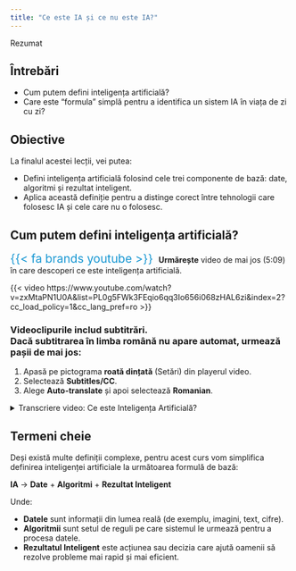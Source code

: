 ```yaml
---
title: "Ce este IA și ce nu este IA?"
---
```


::::::: overview-box
::: header
Rezumat
:::

::::: content
::: questions-col
## Întrebări

-   Cum putem defini inteligența artificială?
-   Care este "formula" simplă pentru a identifica un sistem IA în viața de zi cu zi?

:::

::: objectives-col
## Obiective

La finalul acestei lecții, vei putea:

-   Defini inteligența artificială folosind cele trei componente de bază: date, algoritmi și rezultat inteligent.
-   Aplica această definiție pentru a distinge corect între tehnologii care folosesc IA și cele care nu o folosesc.

:::
:::::
:::::::

## Cum putem defini inteligența artificială?


<div style="margin-top: 10px;">
  <span style="font-size: 1.5em; color:#1696d2;">{{< fa brands youtube >}}</span><span style="margin-left: 10px;">**Urmărește** video de mai jos (5:09) în care descoperi ce este inteligența artificială.</span>
</div>
<div class="video-responsive">
{{< video https://www.youtube.com/watch?v=zxMtaPN1U0A&list=PL0g5FWk3FEqio6qq3Io656i068zHAL6zi&index=2?cc_load_policy=1&cc_lang_pref=ro >}}
</div>

::: {.callout-note icon="false" appearence="simple" collapse="true"}
### Videoclipurile includ subtitrări. <br> Dacă subtitrarea în limba română nu apare automat, urmează pașii de mai jos:


1.  Apasă pe pictograma **roată dințată** (Setări) din playerul video.
2.  Selectează **Subtitles/CC**.
3.  Alege **Auto-translate** și apoi selectează **Romanian**.

:::

<details>
  <summary>Transcriere video: Ce este Inteligența Artificială?</summary>
  <p>

**O introducere în IA**

Inteligența artificială (IA) a devenit un termen la modă, pe care probabil l-ai auzit recent în social media, în conversații sau la televizor. Cu toate acestea, conceptul nu este nou. De fapt, folosești IA de ani de zile, poate fără să-ți dai seama.

Uneori, IA este prezentată ca o forță capabilă să schimbe modul în care trăim, muncim și interacționăm. Dar, dincolo de entuziasmul exagerat, IA este un instrument – unul care a evoluat de-a lungul deceniilor, modelat de contribuțiile a nenumărați oameni din diverse domenii. Și nu este destinat doar celor care lucrează în tehnologie, este pentru noi toți.

**Ce este, de fapt, Inteligența Artificială?**

Pe scurt, IA este capacitatea unui sistem informatic de a învăța din date și erori anterioare, permițându-i să facă predicții din ce în ce mai precise pentru comportamente viitoare. Aceasta include o gamă largă de activități, cum ar fi:

- Rezolvarea problemelor
- Recunoașterea vorbirii
- Învățarea
- Luarea deciziilor

**Ce face ca un sistem IA să fie "inteligent"?**

La bază, IA este inteligența demonstrată de software sau mașini în îndeplinirea unor sarcini care, în mod normal, necesită inteligență umană.

De exemplu, când interacționezi cu Siri pe telefon, acesta nu manifestă inteligență în același mod ca un om. Mai degrabă, oamenii l-au programat să răspundă la anumite comenzi și să execute funcții, cum ar fi să-ți ofere prognoza meteo sau ultimele știri.

La fel, un robot care joacă șah cu un om face mișcări strategice, dar nu este inteligent în sens uman. Robotul doar urmează algoritmi și strategii cu care a fost programat. El învață din jocurile anterioare prin **învățare automată (machine learning)**, ceea ce îi permite să-și îmbunătățească performanța în timp.

**Testul Turing: O întrebare veche de zeci de ani**

Întrebarea dacă acțiunile unui robot echivalează cu inteligența nu este nouă. În 1950, Alan Turing, un renumit matematician și informatician, a pus întrebarea: "Cum putem determina dacă o mașină este inteligentă?"

Pentru a răspunde, el a creat faimosul **Test Turing**. În acest test, un evaluator uman interacționează (fără să vadă) fie cu un alt om, fie cu un computer, și trebuie să determine care dintre interlocutori este mașina. Scopul nu era ca mașina să dea răspunsul corect la o întrebare precum "2+2", ci să evalueze dacă răspunsul său este la fel cu cel al unui om, cu toate nuanțele sale.

**IA în viața de zi cu zi**

Astăzi, IA este tot mai prezentă în viața noastră. De exemplu:

- **Social Media**: Aplicații precum Instagram folosesc învățarea automată pentru a decide ce conținut să-ți afișeze, pe baza activității tale recente.
- **Servicii de streaming**: Un proces similar funcționează atunci când termini un serial, iar platforma îți recomandă ce să urmărești în continuare.

**Mituri și realitate**

Reprezentarea IA în filmele de la Hollywood este adesea inexactă. Unele filme prezintă IA ca având sentimente sau fiind superioară oamenilor. Aceste narațiuni sunt interpretări artistice menite să provoace gândirea, nu să reflecte cu acuratețe capacitățile reale ale IA.

Deși IA poate imita anumite aspecte ale inteligenței umane, este important să reținem că funcționează foarte diferit. IA nu are conștiință, emoții sau capacitatea de a înțelege contextul în același mod ca oamenii. Este un instrument creat și controlat de oameni, iar capacitățile sale sunt limitate la ceea ce a fost programată să facă.

De aceea, este esențial să înțelegem ce este cu adevărat IA. Acest lucru ne permite să distingem faptele de ficțiune.
  </p>
</details>


::: callout-definition
## Termeni cheie

Deși există multe definiții complexe, pentru acest curs vom simplifica definirea inteligenței artificiale la următoarea formulă de bază:

**IA** -> **Date** + **Algoritmi** + **Rezultat Inteligent**

Unde:

-   **Datele** sunt informații din lumea reală (de exemplu, imagini, text, cifre).
-   **Algoritmii** sunt setul de reguli pe care sistemul le urmează pentru a procesa datele.
-   **Rezultatul Inteligent** este acțiunea sau decizia care ajută oamenii să rezolve probleme mai rapid și mai eficient.
:::





